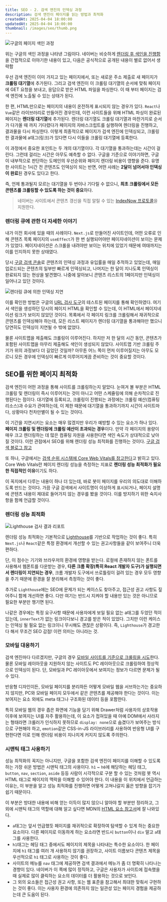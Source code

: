```yaml
---
title: SEO - 2. 검색 엔진의 인덱싱 과정
description: 검색 엔진이 페이지를 읽는 방법과 최적화
createdAt: 2025-04-04 18:00:00
updatedAt: 2025-04-04 18:00:00
thumbnail: /images/seo/thumb.png
---
```


![구글의 페이지 색인 과정](/images/seo/indexing-process.png)

위는 구글의 색인 과정을 나타낸 그림이다. 네이버는 비슷하게 [렌더링 후 색인을 진행함](https://searchadvisor.naver.com/guide/seo-advanced-javascript)을 간접적으로 이야기한 내용이 있고, 다음은 공식적으로 공개된 내용이 별로 없어서 생략함

우선 검색 엔진이 이미 가지고 있는 페이지에서, 또는 새로운 주소 제출로 새 페이지가 **크롤링 대기열**에 추가된다. 그리고 검색 엔진이 이 크롤링 대기열의 순서에 맞춰 페이지에 GET 요청을 보내고, 응답으로 받은 HTML 파일을 파싱한다. 이 때 부터 페이지는 검색 엔진에 노출될 수 있는 상태가 된다.

한 편, HTML만으로는 페이지의 내용이 온전하게 표시되지 않는 경우가 있다. `React`나 `Vue`같은 라이브러리로 만들어진 경우인데, 이런 사이트들을 위해 HTML 파싱이 완료된 페이지는 **렌더링 대기열**에 추가된다. 렌더링 대기열도 크롤링 대기열과 마찬가지로 순서가 다가올 때 까지 기다렸다가 페이지의 자바스크립트를 실행하여 렌더링을 진행하고, 결과물을 다시 파싱한다. 이렇게 최종적으로 페이지가 검색 엔진에 인덱싱되고, 크롤링한 결과물에 a태그(링크)가 있다면 다시 이들을 크롤링 대기열에 등록한다.

이 과정에서 중요한 포인트는 두 개의 대기열이다. 각 대기열을 통과하는데는 시간이 걸린다. 그런데 걸리는 시간은 아무도 예측할 수 없다. 구글을 기준으로 이야기하면, 구글이 내부적으로 판단하는 도메인의 우선순위와 페이지 렌더링 비용이 영향을 준다. 유명한 사이트는 1시간 전 콘텐츠도 인덱싱이 되는 반면, 어떤 사례는 **2달이 넘어서야 인덱싱이 완료**된 경우도 있다고 한다.

즉, 언제 통과될지 모르는 대기열을 두 번이나 기다릴 수 없으니, **최초 크롤링에서 모든 콘텐츠를 크롤링할 수 있도록 하는 것이 중요**하다.

> 네이버는 사이트에서 콘텐츠 갱신을 직접 알릴 수 있는 [IndexNow 프로토콜](https://searchadvisor.naver.com/guide/indexnow-about)을 지원한다.

### 렌더링 큐에 관한 더 자세한 이야기

내가 이전 회사에 있을 때의 사례이다. `Next.js`로 만들어진 사이트인데, 어떤 오류로 인해 콘텐츠 목록 페이지의 `useEffect`가 한 번 실행되어야만 페이지네이션이 보이는 문제가 있었다. 페이지네이션은 스크롤을 내려야만 보이는 위치에 있었기 때문에 여태까지는 이를 인지하지 못한 상태였다.

당시 [구글 검색 콘솔](https://search.google.com/search-console/index)로 콘텐츠의 인덱싱 과정과 유입률을 매일 추적하고 있었는데, 매일 업로드되는 콘텐츠의 일부만 빠르게 인덱싱되고, 나머지는 한 달이 지나도록 인덱싱이 완료되지 않는 현상을 발견했다. 나중에 알아보니 콘텐츠 리스트의 1페이지만 인덱싱이 일어나고 있던 것이다.

![렌더링 큐에 의한 인덱싱 지연](/images/seo/blocked-rendering.png)

이를 확인한 방법은 구글의 [URL 검사 도구](https://search.google.com/search-console?action=inspect&utm_medium=referral&utm_campaign=9012289)의 테스트된 페이지를 통해 확인하였다. 여기서 색인을 생성하던 당시의 페이지 HTML을 확인할 수 있는데, 이 HTML에서 페이지네이션 링크가 보이지 않았던 것이다. 목록에서 각 페이지 링크를 크롤링해서 재귀적으로 콘텐츠를 인덱싱해야 하는데, 모든 리스트 페이지가 렌더링 대기열을 통과해야만 했으니 당연히도 인덱싱이 지연될 수 밖에 없었다.

물론 사이트맵을 제출해도 크롤링이 이루어진다. 하지만 저 한 달의 시간 동안, 콘텐츠가 포함된 사이트맵을 아무리 제출해도 색인이 생성되지 않았다. 사이트맵 기반 크롤링 주기가 위의 과정보다 더 길었던 것일까? 아무튼 어느 쪽이 먼저 이루어질지는 아무도 모르니 모든 경우에 인덱싱이 빠르게 이루어지게끔 준비하는 것이 중요할 것이다.

## SEO를 위한 페이지 최적화

검색 엔진이 어떤 과정을 통해 사이트를 크롤링하는지 알았다. 눈여겨 볼 부분은 HTML 크롤링 및 렌더링이 즉시 이루어지는 것이 아니고 어떤 스케쥴링에 의해 순차적으로 진행된다는 점이다. 대기열에 등록되고, 크롤링이 진행되는 과정에는 크롤링 예산(컴퓨팅 리소스)과 수요가 관여하는데, 이 제한 때문에 대기열을 통과하기까지 시간이 사이트마다, 상황마다 천차만별이 될 수 있는 것이다.

이 기간을 지연시키는 요소는 매우 많겠지만 우리가 예방할 수 있는 요소가 하나 있다. **페이지 크롤링 및 렌더링에 크롤링 예산이 초과되는 경우**이다. 만약 각 페이지의 용량이 매우 크고 렌더링하는 데 많은 컴퓨팅 자원을 사용한다면 색인 속도가 상대적으로 낮아질 것이다. 이런 관점에서 SEO를 위해 렌더링 성능 최적화를 진행하는 것이다. [구글 검색 블로그 참고](https://developers.google.com/search/blog/2024/12/crawling-december-resources?hl=ko#googlebot-and-crawling-page-resources)

또 하나, 구글에서는 [검색 순위 시스템에 Core Web Vitals를 참고한다](https://developers.google.com/search/docs/appearance/page-experience?hl=ko)고 밝히고 있다. Core Web Vitals란 페이지 렌더링 성능을 측정하는 지표로 **렌더링 성능 최적화가 필요한 직접적인 이유**이기도 하다.

이 꼭지에서 다루는 내용이 하나 더 있는데, 바로 봇이 페이지를 우리의 의도대로 이해하도록 만드는 것이다. 가끔 구글 검색에서 사이트명이 이상하게 표시되거나, 페이지 설명에 콘텐츠 내용이 제대로 들어가지 않는 경우를 봤을 것이다. 이를 방지하기 위한 숙지사항을 함께 언급할 것이다.

### 렌더링 성능 최적화

![Lighthouse 검사 결과 리포트](/images/seo/lighthouse.png)

렌더링 성능 최적화는 기본적으로 [Lighthouse](https://chromewebstore.google.com/detail/lighthouse/blipmdconlkpinefehnmjammfjpmpbjk?hl=ko)를 기반으로 작업하는 것이 좋다. 특히 `Next.js`나 `React`같은 특정 환경에서 개선할 수 있는 권고사항들을 같이 보여주니 더욱 편하다.

단, 이 점수는 기기와 브라우저의 환경에 영향을 받는다. 로컬에 존재하지 않는 폰트를 사용해서 웹폰트를 다운받는 경우, **다른 크롬 확장(특히 React 개발자 도구)가 실행되면서 렌더링이 지연되는 경우**, 크롬 개발자 도구에서 쓰로틀링이 걸려 있는 경우 모두 영향을 주기 때문에 환경을 잘 분리해서 측정하는 것이 좋다.

추가로 `Lighthouse`에는 SEO에 문제가 되는 케이스도 찾아주고, 접근성 권고 사항도 짚어주니 함께 개선하면 좋다. 다만 여기는 반드시 지켜야 할 내용만 있는 것은 아니므로 필요한 부분만 챙기면 된다.

나같은 경우에는 특정 요구사항 때문에 사용자에게 보일 필요 없는 a태그를 두었던 적이 있는데, `innerText`가 없는 링크이다보니 경고를 받은 적이 있었다. 그치만 이런 케이스는 인덱싱 될 필요 없는 링크이니 무시해도 괜찮은 상황이다. 즉, `Lighthouse`가 경고한다 해서 무조건 SEO 감점! 이런 의미는 아니라는 것.

### 모바일 대응하기

검색 엔진마다 다르겠지만, 구글의 경우 [모바일 사이트를 기준으로 크롤링을 시도](https://developers.google.com/search/docs/crawling-indexing/mobile/mobile-sites-mobile-first-indexing?hl=ko)한다. 물론 모바일 레이아웃을 지원하지 않는 사이트도 PC 레이아웃으로 크롤링하여 정상적으로 인덱싱이 된다. 단, 모바일과 PC 레이아웃에서 보여지는 정보가 다르면 문제가 될 수 있다.

반응형 디자인이든, 모바일 페이지를 분리하든 어떻게 모바일 웹을 서브하는가는 중요하지 않지만, PC와 모바일 페이지 모두에서 같은 콘텐츠를 제공해야 한다는 것이다. 이는 보여지는 요소 외에도 meta 태그나 구조화된 데이터 등을 포함한다.

특히 모바일 웹의 경우 좁은 화면에 기능을 담기 위해 Drawer처럼 사용자의 상호작용 이후에 보여지는 UI를 자주 활용하는데, 이 요소가 접혀있을 때 아예 DOM에서 사라지는 형태라면 크롤러가 인식하지 못하므로 `display: none`으로 숨겼다가 보여주는 방식으로 구현해야 하고, `emotion`같은 CSS-in-JS 라이브러리를 사용하여 반응형 UI를 구현한다면 이로 인해 렌더링 비용이 지나치게 커지지 않도록 주의한다.

### 시맨틱 태그 사용하기

성능 최적화의 꼭지는 아니지만, 구글을 포함한 검색 엔진이 페이지를 이해할 수 있도록 하는 가장 쉬운 방법은 시맨틱 태그의 사용이다. `h1` ~ `h6`에 해당하는 헤딩 태그, `button`, `nav`, `section`, `aside` 등등 사람이 시각적으로 구분 할 수 있는 것처럼 봇 역시 HTML 태그로 페이지의 맥락을 이해할 수 있어야 한다. 이 내용을 이 위치에서 언급하는 이유는, 이 부분을 알고 성능 최적화를 진행하면 어떻게 고쳐나갈지 옳은 방향을 잡기가 쉽기 때문이다.

이 부분은 방대한 내용에 비해 얻는 이득이 많지 않으니 알아야 할 부분만 정리하고, 그 외에 시맨틱 태그의 역할에 대해 알고 싶다면 MDN의 [HTML 요소 참고서](https://developer.mozilla.org/ko/docs/Web/HTML/Element)에 잘 나와있다.

- `a`태그는 앞서 언급했듯 페이지를 재귀적으로 확장하여 탐색할 수 있게 하는 중요한 요소이다. 다른 페이지로 이동하게 하는 요소라면 반드시 `button`이나 `div` 말고 `a`태그를 사용한다.
- `h1`태그는 헤딩 태그 중에서도 페이지의 제목을 나타내는 특수한 요소이다. 한 페이지에 `h1` 태그를 여러 개 사용하지 않기를 권장하고, 사이트 이름보다 콘텐츠 제목을 우선적으로 `h1` 태그로 사용하는 것이 좋다.
- 사이트의 메뉴를 `nav` 태그에 제공하면 검색 결과에서 메뉴가 좀 더 명확히 나타나는 경향이 있다. 네이버가 이 쪽에 많이 정직하고, 구글은 사용자가 사이트에 접속했을 때 실제로 많이 클릭하는 요소의 데이터를 더 활용하는 것으로 보인다.
- 그 외의 요소들은 접근성 권고 사항, 또는 웹 표준을 참고해서 최대한 맞춰서 구현하는 것이 좋다. 이는 사용자 환경에 의존하지 않는 일관성 있는 페이지 경험을 제공하는데 큰 도움이 된다.
